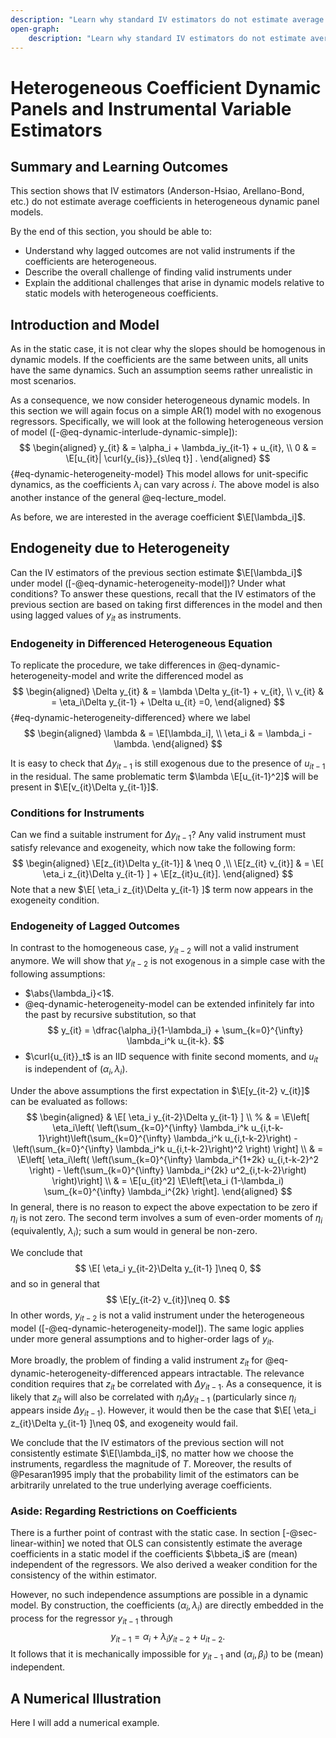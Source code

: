 ```yaml
--- 
description: "Learn why standard IV estimators do not estimate average coefficients in heterogeneous dynamic panel models: theory and an example. (Lecture notes)."
open-graph:
    description: "Learn why standard IV estimators do not estimate average coefficients in heterogeneous dynamic panel models: theory and an example. (Lecture notes)."
---
```


# Heterogeneous Coefficient Dynamic Panels and Instrumental Variable Estimators

::: {.callout-note appearance="simple" icon=false}

## Summary and Learning Outcomes

This section shows that IV estimators (Anderson-Hsiao, Arellano-Bond, etc.) do not estimate average coefficients in heterogeneous dynamic panel models.

By the end of this section, you should be able to:

- Understand why lagged outcomes are not valid instruments if the coefficients are heterogeneous. 
- Describe the overall challenge of finding valid instruments under 
- Explain the additional challenges that arise in dynamic models relative to static models with heterogeneous coefficients. 
 
:::




## Introduction and Model



As in the static case, it is not clear why the slopes should be homogenous in dynamic models. If the coefficients are the same between units, all units have the same dynamics. Such an assumption seems rather unrealistic in most scenarios.

As a consequence, we now consider heterogeneous dynamic models. In this section we will again focus on a simple AR(1) model with no exogenous regressors. Specifically, we will look at the following heterogeneous version of model ([-@eq-dynamic-interlude-dynamic-simple]):
$$
\begin{aligned}
	y_{it}   & = \alpha_i +  \lambda_iy_{it-1} + u_{it}, \\
0 & = \E[u_{it}| \curl{y_{is}}_{s\leq t}] .
\end{aligned}
$$  {#eq-dynamic-heterogeneity-model}
This model allows for unit-specific dynamics, as the coefficients $\lambda_i$ can vary across $i$. The above model is also another instance of the general @eq-lecture_model. 

As before, we are interested in the average coefficient $\E[\lambda_i]$. 


## Endogeneity due to Heterogeneity
 
Can the IV estimators  of the previous section estimate $\E[\lambda_i]$ under model ([-@eq-dynamic-heterogeneity-model])? Under what conditions?  To answer these questions, recall that the IV estimators of the previous section are based on taking first differences in the model and then using lagged values of $y_{it}$ as instruments. 

### Endogeneity in Differenced Heterogeneous Equation 
To replicate the procedure, we take differences in @eq-dynamic-heterogeneity-model and write the differenced model as
$$
\begin{aligned}
	\Delta y_{it} & = \lambda \Delta y_{it-1} +  v_{it}, \\
	v_{it} & = \eta_i\Delta y_{it-1} + \Delta u_{it} =0, 
\end{aligned} 
$$ {#eq-dynamic-heterogeneity-differenced}
where we label
$$
\begin{aligned}
 \lambda & = \E[\lambda_i], \\
 \eta_i & = \lambda_i - \lambda. 
\end{aligned}
$$ 


It is easy to check that $\Delta y_{it-1}$ is still exogenous due to the presence of $u_{it-1}$ in the residual. The same problematic term  $\lambda \E[u_{it-1}^2]$ will be present in $\E[v_{it}\Delta y_{it-1}]$. 


### Conditions for Instruments

Can we find a suitable instrument for $\Delta y_{it-1}$? Any valid instrument must satisfy relevance and exogeneity, which now take the following form: 
$$
\begin{aligned} 
	\E[z_{it}\Delta y_{it-1}] &  \neq 0 ,\\
	\E[z_{it} v_{it}] & = \E[ \eta_i z_{it}\Delta y_{it-1} ] + \E[z_{it}u_{it}].
\end{aligned} 
$$
Note that a new $\E[ \eta_i z_{it}\Delta y_{it-1} ]$ term now appears in the exogeneity condition. 

### Endogeneity of Lagged Outcomes 

In contrast to the homogeneous case, $y_{it-2}$ will not a valid instrument anymore. We will show that $y_{it-2}$ is not exogenous in a simple case with the following assumptions:

-  $\abs{\lambda_i}<1$.
-  @eq-dynamic-heterogeneity-model can be extended infinitely far into the past by recursive substitution, so that 
$$
y_{it} = \dfrac{\alpha_i}{1-\lambda_i} + \sum_{k=0}^{\infty} \lambda_i^k u_{it-k}.
$$
- $\curl{u_{it}}_t$ is an IID sequence with finite second moments, and $u_{it}$ is independent of $(\alpha_i, \lambda_i)$.

Under the above assumptions the first expectation in $\E[y_{it-2} v_{it}]$ can be evaluated as follows:
$$
\begin{aligned}
& \E[ \eta_i y_{it-2}\Delta y_{it-1} ]
\\ 
% & = \E\left[ \eta_i\left( \left(\sum_{k=0}^{\infty} \lambda_i^k u_{i,t-k-1}\right)\left(\sum_{k=0}^{\infty} \lambda_i^k u_{i,t-k-2}\right) - \left(\sum_{k=0}^{\infty} \lambda_i^k u_{i,t-k-2}\right)^2 \right) \right] \\
& = \E\left[ \eta_i\left( \left(\sum_{k=0}^{\infty} \lambda_i^{1+2k} u_{i,t-k-2}^2 \right)  -  \left(\sum_{k=0}^{\infty} \lambda_i^{2k} u^2_{i,t-k-2}\right)  \right)\right] \\
& = \E[u_{it}^2] \E\left[\eta_i (1-\lambda_i) \sum_{k=0}^{\infty} \lambda_i^{2k}   \right].
\end{aligned}
$$
In general, there is no reason to expect the above expectation to be zero if $\eta_i$ is not zero. The second term involves a sum of even-order moments of $\eta_i$ (equivalently, $\lambda_i)$; such a sum would in general be non-zero.

We conclude that 
$$
\E[ \eta_i y_{it-2}\Delta y_{it-1} ]\neq 0,
$$
and so in general that 
$$
\E[y_{it-2} v_{it}]\neq 0.
$$
In other words, $y_{it-2}$ is not a valid instrument under the heterogeneous model ([-@eq-dynamic-heterogeneity-model]). The same logic applies under more general assumptions and to higher-order lags of $y_{it}$.

More broadly, the problem of finding a valid instrument $z_{it}$ for @eq-dynamic-heterogeneity-differenced appears intractable. The relevance condition requires that $z_{it}$ be correlated with $\Delta y_{it-1}$. As a consequence, it is likely that $z_{it}$ will also be correlated with $\eta_i \Delta y_{it-1}$ (particularly since $\eta_i$ appears inside $\Delta y_{it-1}$). However, it would then be the case that $\E[ \eta_i z_{it}\Delta y_{it-1} ]\neq 0$, and exogeneity would fail. 


We conclude that the IV estimators of the previous section will not consistently estimate $\E[\lambda_i]$, no matter how we choose the instruments, regardless the magnitude of $T$. Moreover, the results of @Pesaran1995 imply that the probability limit of the estimators can be arbitrarily unrelated to the true underlying average coefficients. 



### Aside: Regarding Restrictions on Coefficients

There is a further point of contrast with the static case. In section [-@sec-linear-within] we noted that OLS can consistently estimate the average coefficients in a static model if the coefficients $\bbeta_i$ are (mean) independent of the regressors. We also derived a weaker condition for the consistency of the within estimator. 

However, no such independence assumptions are possible in a dynamic model. By construction, the coefficients $(\alpha_i, \lambda_i)$ are directly embedded in the process for the regressor $y_{it-1}$ through
$$
y_{it-1} = \alpha_i + \lambda_i y_{it-2} + u_{it-2}.
$$
It follows that it is mechanically impossible for $y_{it-1}$ and $(\alpha_i, \beta_i)$ to be (mean) independent.


## A Numerical Illustration

Here I will add a numerical example.